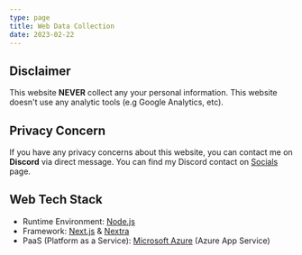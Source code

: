 ```yaml
---
type: page
title: Web Data Collection
date: 2023-02-22
---
```


## Disclaimer
This website **NEVER** collect any your personal information. This website doesn't use any analytic tools (e.g Google Analytics, etc).

## Privacy Concern
If you have any privacy concerns about this website, you can contact me on **Discord** via direct message. You can find my Discord contact on [Socials](https://sleepnov4.my.id/socials) page.

## Web Tech Stack
- Runtime Environment: [Node.js](https://nodejs.org)
- Framework: [Next.js](https://nextjs.org) & [Nextra](https://nextra.site)
- PaaS (Platform as a Service): [Microsoft Azure](https://azure.microsoft.com) (Azure App Service)
